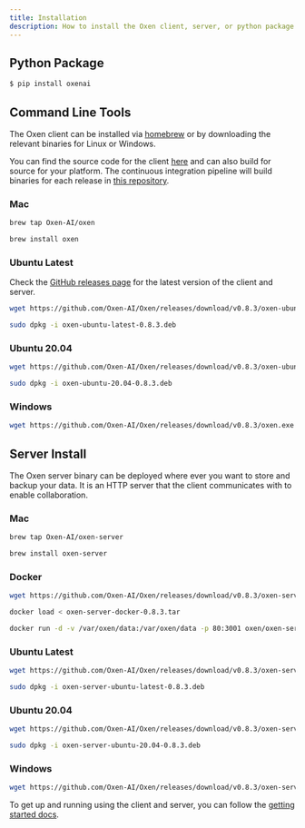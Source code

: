 ```yaml
---
title: Installation
description: How to install the Oxen client, server, or python package.
---
```


## Python Package

```bash
$ pip install oxenai
```

## Command Line Tools

The Oxen client can be installed via [homebrew](https://brew.sh/) or by downloading the relevant binaries for Linux or Windows.

You can find the source code for the client [here](https://github.com/Oxen-AI/Oxen) and can also build for source for your platform. The continuous integration pipeline will build binaries for each release in [this repository](https://github.com/Oxen-AI/Oxen).

### Mac

```bash
brew tap Oxen-AI/oxen
```

```bash
brew install oxen
```

### Ubuntu Latest

Check the [GitHub releases page](https://github.com/Oxen-AI/Oxen/releases) for the latest version of the client and server.

```bash
wget https://github.com/Oxen-AI/Oxen/releases/download/v0.8.3/oxen-ubuntu-latest-0.8.3.deb
```

```bash
sudo dpkg -i oxen-ubuntu-latest-0.8.3.deb
```

### Ubuntu 20.04

```bash
wget https://github.com/Oxen-AI/Oxen/releases/download/v0.8.3/oxen-ubuntu-20.04-0.8.3.deb
```

```bash
sudo dpkg -i oxen-ubuntu-20.04-0.8.3.deb
```

### Windows

```bash
wget https://github.com/Oxen-AI/Oxen/releases/download/v0.8.3/oxen.exe
```

## Server Install

The Oxen server binary can be deployed where ever you want to store and backup your data. It is an HTTP server that the client communicates with to enable collaboration.

### Mac

```bash
brew tap Oxen-AI/oxen-server
```

```bash
brew install oxen-server
```

### Docker

```bash
wget https://github.com/Oxen-AI/Oxen/releases/download/v0.8.3/oxen-server-docker-0.8.3.tar
```

```bash
docker load < oxen-server-docker-0.8.3.tar
```

```bash
docker run -d -v /var/oxen/data:/var/oxen/data -p 80:3001 oxen/oxen-server:latest
```

### Ubuntu Latest

```bash
wget https://github.com/Oxen-AI/Oxen/releases/download/v0.8.3/oxen-server-ubuntu-latest-0.8.3.deb
```

```bash
sudo dpkg -i oxen-server-ubuntu-latest-0.8.3.deb
```

### Ubuntu 20.04

```bash
wget https://github.com/Oxen-AI/Oxen/releases/download/v0.8.3/oxen-server-ubuntu-20.04-0.8.3.deb
```

```bash
sudo dpkg -i oxen-server-ubuntu-20.04-0.8.3.deb
```

### Windows

```bash
wget https://github.com/Oxen-AI/Oxen/releases/download/v0.8.3/oxen-server.exe
```

To get up and running using the client and server, you can follow the [getting started docs](https://github.com/Oxen-AI/oxen-release).
